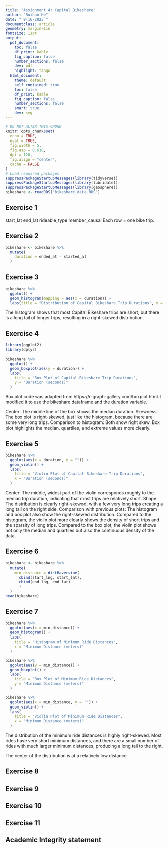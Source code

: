 ```yaml
---
title: "Assignment 4: Capital Bikeshare"
author: "Ruihan He"
date: "`9-16-2025`"
documentclass: article
geometry: margin=1in
fontsize: 11pt
output:
  pdf_document:
    toc: false
    df_print: kable
    fig_caption: false
    number_sections: false
    dev: pdf
    highlight: tango
  html_document:
    theme: default
    self_contained: true
    toc: false
    df_print: kable
    fig_caption: false
    number_sections: false
    smart: true
    dev: svg
---
```


```r
# DO NOT ALTER THIS CHUNK
knitr::opts_chunk$set(
  echo = TRUE,
  eval = TRUE,
  fig.width = 5,
  fig.asp = 0.618,
  dpi = 120,
  fig.align = "center",
  cache = FALSE
)
# Load required packages
suppressPackageStartupMessages(library(tidyverse))
suppressPackageStartupMessages(library(lubridate))
suppressPackageStartupMessages(library(geosphere))
bikeshare <- readRDS("bikeshare_data.RDS")
```


## Exercise 1
start_lat  end_lat
rideable_type member_causal
Each row = one bike trip.

## Exercise 2
```r
bikeshare <- bikeshare %>%
  mutate(
    duration = ended_at - started_at
  )
```


## Exercise 3
```r
bikeshare %>%
  ggplot() +
  geom_histogram(mapping = aes(x = duration)) +
  labs(title = "Distribution of Capital Bikeshare Trip Durations", x = "Duration (seconds)")
```
The histogram shows that most Capital Bikeshare trips are short, but there is a long tail of longer trips, resulting in a right-skewed distribution.


## Exercise 4
```r
library(ggplot2)
library(dplyr)

bikeshare %>%
  ggplot() +
  geom_boxplot(aes(y = duration)) +
  labs(
    title = "Box Plot of Capital Bikeshare Trip Durations",
    y = "Duration (seconds)"
  )
```
Box plot code was adapted from https://r-graph-gallery.com/boxplot.html. 
I modified it to use the bikeshare dataframe and the duration variable.

Center: The middle line of the box shows the median duration.
Skewness: The box plot is right-skewed, just like the histogram, because there are some very long trips.
Comparison to histogram:
Both show right skew.
Box plot highlights the median, quartiles, and extreme values more clearly.


## Exercise 5
```r
bikeshare %>%
  ggplot(aes(x = duration, y = "")) +
  geom_violin() +
  labs(
    title = "Violin Plot of Capital Bikeshare Trip Durations",
    x = "Duration (seconds)"
  )
```
Center: The middle, widest part of the violin corresponds roughly to the median trip duration, indicating that most trips are relatively short.
Shape: The distribution is clearly right-skewed, with a few very long trips creating a long tail on the right side.
Comparison with previous plots:
The histogram and box plot also show the right-skewed distribution.
Compared to the histogram, the violin plot more clearly shows the density of short trips and the sparsity of long trips.
Compared to the box plot, the violin plot shows not only the median and quartiles but also the continuous density of the data.


## Exercise 6
```r
bikeshare <- bikeshare %>%
  mutate(
    min_distance = distHaversine(
      cbind(start_lng, start_lat), 
      cbind(end_lng, end_lat)
      )
  )
head(bikeshare)
```



## Exercise 7
```r
bikeshare %>%
  ggplot(aes(x = min_distance)) +
  geom_histogram() +
  labs(
    title = "Histogram of Minimum Ride Distances",
    x = "Minimum Distance (meters)"
  )
```

```r
bikeshare %>%
  ggplot(aes(y = min_distance)) +
  geom_boxplot() +
  labs(
    title = "Box Plot of Minimum Ride Distances",
    y = "Minimum Distance (meters)"
  )
```

```r
bikeshare %>%
  ggplot(aes(x = min_distance, y = "")) +
  geom_violin() +
  labs(
    title = "Violin Plot of Minimum Ride Distances",
    x = "Minimum Distance (meters)"
  )
```
The distribution of the minimum ride distances is highly right-skewed. Most rides have very short minimum distances, and there are a small number of rides with much larger minimum distances, producing a long tail to the right.

The center of the distribution is at a relatively low distance.



## Exercise 8



## Exercise 9



## Exercise 10



## Exercise 11




## Academic Integrity statement




